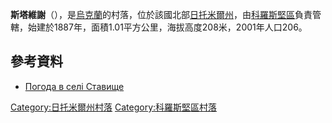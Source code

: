 {{coord|50|46|40|N|28|28|52|E|scale:30000|display=title}}

'''斯塔維謝'''（{{lang-uk|Ставище}}），是[[烏克蘭|烏克蘭]]的村落，位於該國北部[[日托米爾州|日托米爾州]]，由[[科羅斯堅區|科羅斯堅區]]負責管轄，始建於1887年，面積1.01平方公里，海拔高度208米，2001年人口206。

==參考資料==
* [http://weather.in.ua/ua/zhitomirskaja/24741 Погода в селі Ставище] {{Wayback|url=http://weather.in.ua/ua/zhitomirskaja/24741 |date=20111219163457 }}

{{DEFAULTSORT:Ставище}}
[[Category:日托米爾州村落|Category:日托米爾州村落]]
[[Category:科羅斯堅區村落|Category:科羅斯堅區村落]]


{{Zhytomyr-geo-stub}}